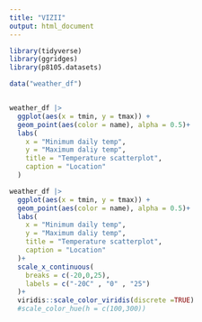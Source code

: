 ```yaml
---
title: "VIZII"
output: html_document
---
```



```r
library(tidyverse)
library(ggridges)
library(p8105.datasets)
```

```r
data("weather_df")



```


```r
weather_df |> 
  ggplot(aes(x = tmin, y = tmax)) +
  geom_point(aes(color = name), alpha = 0.5)+
  labs(
    x = "Minimum daily temp",
    y = "Maximum daliy temp",
    title = "Temperature scatterplot",
    caption = "Location"
  )
```
```r
weather_df |> 
  ggplot(aes(x = tmin, y = tmax)) +
  geom_point(aes(color = name), alpha = 0.5)+
  labs(
    x = "Minimum daily temp",
    y = "Maximum daliy temp",
    title = "Temperature scatterplot",
    caption = "Location"
  )+
  scale_x_continuous(
    breaks = c(-20,0,25),
    labels = c("-20C" , "0" , "25")
  )+
  viridis::scale_color_viridis(discrete =TRUE)
  #scale_color_hue(h = c(100,300))
  
```
